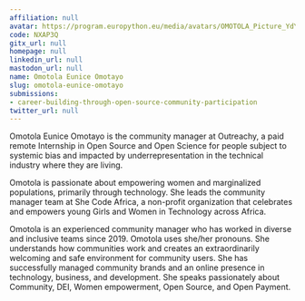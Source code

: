 ```yaml
---
affiliation: null
avatar: https://program.europython.eu/media/avatars/OMOTOLA_Picture_YdYRpKd.png
code: NXAP3Q
gitx_url: null
homepage: null
linkedin_url: null
mastodon_url: null
name: Omotola Eunice Omotayo
slug: omotola-eunice-omotayo
submissions:
- career-building-through-open-source-community-participation
twitter_url: null
---
```


Omotola Eunice Omotayo is the community manager at Outreachy, a paid remote Internship in Open Source and Open Science for people subject to systemic bias and impacted by underrepresentation in the technical industry where they are living.

Omotola is passionate about empowering women and marginalized populations, primarily through technology. She leads the community manager team at She Code Africa, a non-profit organization that celebrates and empowers young Girls and Women in Technology across Africa.

Omotola is an experienced community manager who has worked in diverse and inclusive teams since 2019. Omotola uses she/her pronouns. She understands how communities work and creates an extraordinarily welcoming and safe environment for community users. She has successfully managed community brands and an online presence in technology, business, and development. She speaks passionately about Community,  DEI, Women empowerment, Open Source, and Open Payment.